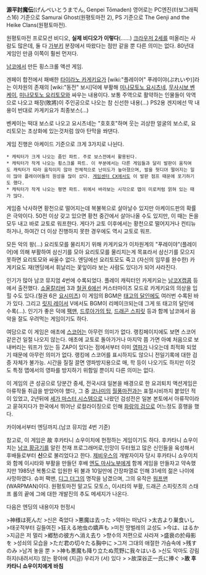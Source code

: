 '''源平討魔伝'''(げんぺいとうまでん, Genpei Tōmaden)
영어로는 PC엔진(터보그래픽스16) 기준으로 Samurai Ghost(원평토마전 2), PS 기준으로 The Genji and the Heike Clans(원평토마전).

{{{#!html
<iframe width="425" height="349" src="http://www.youtube.com/embed/5VtgvHwMIHM" frameborder="0" allowfullscreen></iframe>
}}}

원평토마전 프로모션 비디오, '''실제 비디오가 이렇다'''(……)
[[크라우저 2세]]를 떠올리는 사람도 많은데, 둘 다 [[가부키]] 분장에서 따왔다는 점만 같을 뿐 다른 의미는 없다. 80년대 게임인 만큼 이쪽이 훨씬 먼저다.

[[남코]]에서 만든 횡스크롤 액션 게임.

겐페이 합전에서 패배한 [[타이라노 카게키요]]가 [wiki:"플레이어" 푸레이야(ぷれいや)]라는 이차원의 존재의 [wiki:"동전" 보시]덕에 부활해 [[미나모토노 요시츠네]], [[무사시보 벤케이]], [[미나모토노 요리토모]]와 싸우는 내용이다. 보통 주역으로 활약하는 인물들이 악역으로 나오고 패장(敗將)이 주인공으로 나오는 참 신선한 내용(…) PS2용 겐지에선 딱 내용이 반대로 카게키요가 최종보스(…)

벤케이는 떡대 보스로 나오고 요시츠네는 "호호호"하며 웃는 괴상한 얼굴의 보스로, 요리토모는 초상화에 있는것처럼 앉아 탄막을 쏴댄다.

게임 진행은 아케이드 기준으로 크게 3가지로 나뉜다.

 * 캐릭터가 크게 나오는 줌인 파트. 주로 보스전에서 활용된다.
 * 캐릭터가 작게 나오는 횡스크롤 파트. 이 부분에서는 다른 게임들과 달리 발판이 움직여도 캐릭터가 따라 움직이지 않아 전체적으로 난이도가 높아졌으며, 발을 헛디뎌 떨어지는 일이 많아 플레이어들의 원성을 많이 샀다. [[게임센터 CX]]에서도 이 발판 점프 때문에 포기하기도 했다.
 * 캐릭터가 작게 나오는 평면 파트. 위에서 바라보는 시각으로 맵이 미로처럼 얽혀 있는 때가 많다.

게임중 낙사하면 황천으로 떨어지는데 복불복으로 살아날수 있지만 아케이드판의 확률은 극악이다. 50전 이상 갖고 있으면 황천 중간에서 살아나올 수도 있지만, 이 때는 돈을 모두 내고 바로 교토로 워프한다. 게다가 교토 이후에서는 황천으로 떨어지거나 컨티뉴 하거나, 하여간 더 이상 진행하지 못한 경우에도 역시 교토로 워프.

모든 악의 왕(…) 요리토모를 물리치기 위해 카게키요가 이차원계의 "푸레이야"(플레이어)에 의해 부활하여 삼신기를 모아 요리토모를 물리치는게 목표라서 삼신기를 모으지 못하면 요리토모와 싸울수 없다. 엔딩에선 요리토모도 죽고 (자신의 임무를 완수한) 카게키요도 재(엔딩에서 휘날리는 꽃잎이라 보는 사람도 있다)가 되어 사라진다.

인기가 많아 남코 뮤지엄 4번에 수록되었다. 플레이 캐릭터인 카게키요는 [[남코X캡콤]] 등에서 출전했다. [[소울칼리버]] 3과 [[철권 6]]에선 커스터마이즈 모드로 카게키요의 의상을 입힐 수도 있다.(철권 6은 [[요시미츠]])
이 게임의 BGM은 [[태고의 달인]]에도 여러번 수록된 바가 있다. 그리고 [[릿지 레이서]] V에서도 BGM이 리메이크되는데 그게 또 태고의 달인에 수록(…). 인기가 좋은 덕에 [[팩맨]], [[드루아가의 탑]], [[드래곤 스피릿]] 등과 함께 남코에서 음악을 잘도 우려먹는 게임이기도 하다.

여담으로 이 게임은 애초에 [[스코어]]는 아무런 의미가 없다. 랭킹페이지에도 보면 스코어 같은건 일절 나오지 않는다. 애초에 교토로 돌아가거나 마지막 쯤 가면 아예 처음으로 보내버리는 워프가 있는 등 ZAP이 있다는 점에서부터 이미 [[영파]]가 나오는데 최적화 되었기 때문에 아무런 의미가 없다. 랭킹에 스코어를 표시하지도 않으니 전일기록에 대한 검증 자체가 불가능. 시간을 질질 끌면 영파방지용으로 매, 학 등이 나오기도 하지만 이것도 특정 맵에서의 영파를 방지하기 위함일 뿐이지 다른 의미는 없다.

이 게임의 큰 성공으로 당분간 중세, 전국시대 일본을 배경으로 한 요괴퇴치 액션게임은 아류작들 취급을 받았어야 했다, 그 중 [[코나미]]의 [[월풍마전]]과는 표절시비까지 붙었던 적이 있었고, 2년뒤에 [[세가 마스터 시스템]]으로 나왔던 검성전은 일본 본토에서 아류작이라고 묻혀지다가 한국에서 뛰어난 로컬라이징으로 인해 [[화랑의 검]]으로 어느정도 흥행을 했다. 

{{{#!html
<object width="425" height="344"><param name="movie" value="http://www.youtube.com/v/nV8y0TEbJsY&hl=ko_KR&fs=1&"></param><param name="allowFullScreen" value="true"></param><param name="allowscriptaccess" value="always"></param><embed src="http://www.youtube.com/v/nV8y0TEbJsY&hl=ko_KR&fs=1&" type="application/x-shockwave-flash" allowscriptaccess="always" allowfullscreen="true" width="425" height="344"></embed></object>
}}}
카이에서부터 엔딩까지.(남코 뮤지엄 4번 기준)

참고로, 이 게임은 故 후카타니 쇼우이치에 헌정하는 게임이기도 하다. 후카타니 쇼우이치는 [[남코 황금기]]를 알린 천재 프로그래머로,인망이 두터웠고 많은 신인들을 육성해서 후배들로부터 '''신'''으로 불리었다고 한다. [[제비우스]]의 개발자이자 당시 후카타니 쇼우이치와 함께 이시타와 부활을 만들던 후배 [[엔도 마사노부]]에게 함께 게임을 만들자고 약속했지만 1985년 복통으로 입원한 뒤 불과 10일만에 간장파열로 인해 31세의 젊은 나이에 사망하였다. 슈퍼 팩맨, [[디그 더그]]의 명작을 남겼으며, 그의 유작은 [[워프맨]](WARPMAN)이다. 원평토마전 말고도 모토스, 이시타의 부활, 드래곤 스피릿츠의 스태프 롤의 끝에 그에 대한 개발진의 추도 메세지가 나온다.

다음은 엔딩의 내용이자 헌정시

>神様は死んだ
>신은 죽었다
>悪魔は去った
>악마는 떠났다
>太古より巣食いし
>태곳적부터 길들여진
>狂える地虫の嬌声も
>미친 땅벌레의 교성도
>今は、はるか
>지금은 저 멀리
>郷愁の彼方へ消え去り
>향수의 저편으로 사라져
>盛衰の於母影を
>성쇠의 모습을
>ただ君の切々たる胸中に
>그저 그대의 애절한 가슴속에
>残すのみ
>남겨 놓을 뿐
>
>神も悪魔も降り立たぬ荒野に我々はいる
>신도 악마도 강림하지(내려서지) 않는 황야에 (지금) 우리가 (서) 있다
>
>故深谷正一氏に捧ぐ
>'''故 후카타니 쇼우이치에게 바침'''
